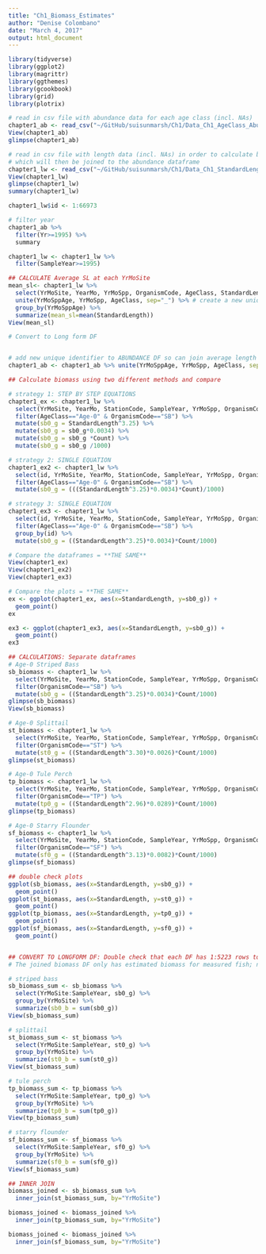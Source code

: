 ```yaml
---
title: "Ch1_Biomass_Estimates"
author: "Denise Colombano"
date: "March 4, 2017"
output: html_document
---
```


```r
library(tidyverse)
library(ggplot2)
library(magrittr)
library(ggthemes)
library(gcookbook)
library(grid)
library(plotrix)

# read in csv file with abundance data for each age class (incl. NAs)
chapter1_ab <- read_csv("~/GitHub/suisunmarsh/Ch1/Data_Ch1_AgeClass_Abun_Estimates.txt")
View(chapter1_ab)
glimpse(chapter1_ab)

# read in csv file with length data (incl. NAs) in order to calculate biomass
# which will then be joined to the abundance dataframe
chapter1_lw <- read_csv("~/GitHub/suisunmarsh/Ch1/Data_Ch1_StandardLengths.txt")
View(chapter1_lw)
glimpse(chapter1_lw)
summary(chapter1_lw)

chapter1_lw$id <- 1:66973

# filter year
chapter1_ab %>% 
  filter(Yr>=1995) %>% 
  summary

chapter1_lw <- chapter1_lw %>% 
  filter(SampleYear>=1995)
```

```r
## CALCULATE Average SL at each YrMoSite
mean_sl<- chapter1_lw %>% 
  select(YrMoSite, YearMo, YrMoSpp, OrganismCode, AgeClass, StandardLength) %>% 
  unite(YrMoSppAge, YrMoSpp, AgeClass, sep="_") %>% # create a new unique identifier
  group_by(YrMoSppAge) %>% 
  summarize(mean_sl=mean(StandardLength))
View(mean_sl)
```

```r
# Convert to Long form DF


# add new unique identifier to ABUNDANCE DF so can join average length for unmeasured fish per age class
chapter1_ab <- chapter1_ab %>% unite(YrMoSppAge, YrMoSpp, AgeClass, sep="_")

```


```r

## Calculate biomass using two different methods and compare

# strategy 1: STEP BY STEP EQUATIONS
chapter1_ex <- chapter1_lw %>% 
  select(YrMoSite, YearMo, StationCode, SampleYear, YrMoSpp, OrganismCode, Count, StandardLength, AgeClass) %>% 
  filter(AgeClass=="Age-0" & OrganismCode=="SB") %>% 
  mutate(sb0_g = StandardLength^3.25) %>% 
  mutate(sb0_g = sb0_g*0.0034) %>% 
  mutate(sb0_g = sb0_g *Count) %>% 
  mutate(sb0_g = sb0_g /1000) 

# strategy 2: SINGLE EQUATION
chapter1_ex2 <- chapter1_lw %>% 
  select(id, YrMoSite, YearMo, StationCode, SampleYear, YrMoSpp, OrganismCode, Count, StandardLength, AgeClass) %>% 
  filter(AgeClass=="Age-0" & OrganismCode=="SB") %>% 
  mutate(sb0_g = (((StandardLength^3.25)*0.0034)*Count)/1000)

# strategy 3: SINGLE EQUATION
chapter1_ex3 <- chapter1_lw %>% 
  select(id, YrMoSite, YearMo, StationCode, SampleYear, YrMoSpp, OrganismCode, Count, StandardLength, AgeClass) %>% 
  filter(AgeClass=="Age-0" & OrganismCode=="SB") %>% 
  group_by(id) %>% 
  mutate(sb0_g = ((StandardLength^3.25)*0.0034)*Count/1000)

# Compare the dataframes = **THE SAME**
View(chapter1_ex)
View(chapter1_ex2)
View(chapter1_ex3)

# Compare the plots = **THE SAME**
ex <- ggplot(chapter1_ex, aes(x=StandardLength, y=sb0_g)) + 
  geom_point() 
ex

ex3 <- ggplot(chapter1_ex3, aes(x=StandardLength, y=sb0_g)) + 
  geom_point() 
ex3
```

```r

## CALCULATIONS: Separate dataframes
# Age-0 Striped Bass
sb_biomass <- chapter1_lw %>% 
  select(YrMoSite, YearMo, StationCode, SampleYear, YrMoSpp, OrganismCode, Count, StandardLength, AgeClass) %>% 
  filter(OrganismCode=="SB") %>% 
  mutate(sb0_g = ((StandardLength^3.25)*0.0034)*Count/1000)
glimpse(sb_biomass)
View(sb_biomass)

# Age-0 Splittail
st_biomass <- chapter1_lw %>% 
  select(YrMoSite, YearMo, StationCode, SampleYear, YrMoSpp, OrganismCode, Count, StandardLength, AgeClass) %>% 
  filter(OrganismCode=="ST") %>% 
  mutate(st0_g = ((StandardLength^3.30)*0.0026)*Count/1000)
glimpse(st_biomass)

# Age-0 Tule Perch
tp_biomass <- chapter1_lw %>% 
  select(YrMoSite, YearMo, StationCode, SampleYear, YrMoSpp, OrganismCode, Count, StandardLength, AgeClass) %>% 
  filter(OrganismCode=="TP") %>% 
  mutate(tp0_g = ((StandardLength^2.96)*0.0289)*Count/1000)
glimpse(tp_biomass)

# Age-0 Starry Flounder
sf_biomass <- chapter1_lw %>% 
  select(YrMoSite, YearMo, StationCode, SampleYear, YrMoSpp, OrganismCode, Count, StandardLength, AgeClass) %>% 
  filter(OrganismCode=="SF") %>% 
  mutate(sf0_g = ((StandardLength^3.13)*0.0082)*Count/1000)
glimpse(sf_biomass)

## double check plots
ggplot(sb_biomass, aes(x=StandardLength, y=sb0_g)) + 
  geom_point()
ggplot(st_biomass, aes(x=StandardLength, y=st0_g)) + 
  geom_point()
ggplot(tp_biomass, aes(x=StandardLength, y=tp0_g)) + 
  geom_point()
ggplot(sf_biomass, aes(x=StandardLength, y=sf0_g)) + 
  geom_point()


## CONVERT TO LONGFORM DF: Double check that each DF has 1:5223 rows to make sure zeros are present!
# The joined biomass DF only has estimated biomass for measured fish; need to add plus-counted fish after.

# striped bass
sb_biomass_sum <- sb_biomass %>% 
  select(YrMoSite:SampleYear, sb0_g) %>% 
  group_by(YrMoSite) %>% 
  summarize(sb0_b = sum(sb0_g))
View(sb_biomass_sum)

# splittail
st_biomass_sum <- st_biomass %>% 
  select(YrMoSite:SampleYear, st0_g) %>% 
  group_by(YrMoSite) %>% 
  summarize(st0_b = sum(st0_g))
View(st_biomass_sum)

# tule perch
tp_biomass_sum <- tp_biomass %>% 
  select(YrMoSite:SampleYear, tp0_g) %>% 
  group_by(YrMoSite) %>% 
  summarize(tp0_b = sum(tp0_g))
View(tp_biomass_sum)

# starry flounder
sf_biomass_sum <- sf_biomass %>% 
  select(YrMoSite:SampleYear, sf0_g) %>% 
  group_by(YrMoSite) %>% 
  summarize(sf0_b = sum(sf0_g))
View(sf_biomass_sum)

## INNER JOIN
biomass_joined <- sb_biomass_sum %>%
  inner_join(st_biomass_sum, by="YrMoSite")

biomass_joined <- biomass_joined %>% 
  inner_join(tp_biomass_sum, by="YrMoSite")

biomass_joined <- biomass_joined %>% 
  inner_join(sf_biomass_sum, by="YrMoSite")



```




